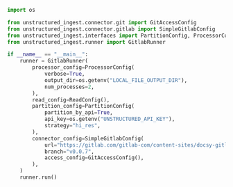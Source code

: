 ```python Python
import os

from unstructured_ingest.connector.git import GitAccessConfig
from unstructured_ingest.connector.gitlab import SimpleGitlabConfig
from unstructured_ingest.interfaces import PartitionConfig, ProcessorConfig, ReadConfig
from unstructured_ingest.runner import GitlabRunner

if __name__ == "__main__":
    runner = GitlabRunner(
        processor_config=ProcessorConfig(
            verbose=True,
            output_dir=os.getenv("LOCAL_FILE_OUTPUT_DIR"),
            num_processes=2,
        ),
        read_config=ReadConfig(),
        partition_config=PartitionConfig(
            partition_by_api=True,
            api_key=os.getenv("UNSTRUCTURED_API_KEY"),
            strategy="hi_res",
        ),
        connector_config=SimpleGitlabConfig(
            url="https://gitlab.com/gitlab-com/content-sites/docsy-gitlab",
            branch="v0.0.7",
            access_config=GitAccessConfig(),
        ),
    )
    runner.run()
```
